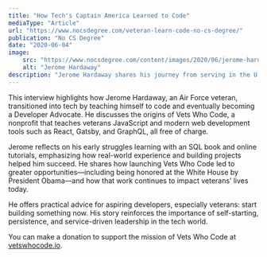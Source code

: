 ```yaml
---
title: "How Tech's Captain America Learned to Code"
mediaType: "Article"
url: "https://www.nocsdegree.com/veteran-learn-code-no-cs-degree/"
publication: "No CS Degree"
date: "2020-06-04"
image:
    src: "https://www.nocsdegree.com/content/images/2020/06/jerome-hardaway.jpg"
    alt: "Jerome Hardaway"
description: "Jerome Hardaway shares his journey from serving in the U.S. Air Force to becoming a software engineer and founding Vets Who Code, a nonprofit that teaches veterans to code for free and prepares them for careers in tech."
---
```


This interview highlights how Jerome Hardaway, an Air Force veteran, transitioned into tech by teaching himself to code and eventually becoming a Developer Advocate. He discusses the origins of Vets Who Code, a nonprofit that teaches veterans JavaScript and modern web development tools such as React, Gatsby, and GraphQL, all free of charge.

Jerome reflects on his early struggles learning with an SQL book and online tutorials, emphasizing how real-world experience and building projects helped him succeed. He shares how launching Vets Who Code led to greater opportunities—including being honored at the White House by President Obama—and how that work continues to impact veterans’ lives today.

He offers practical advice for aspiring developers, especially veterans: start building something now. His story reinforces the importance of self-starting, persistence, and service-driven leadership in the tech world.

You can make a donation to support the mission of Vets Who Code at [vetswhocode.io](https://vetswhocode.io/).